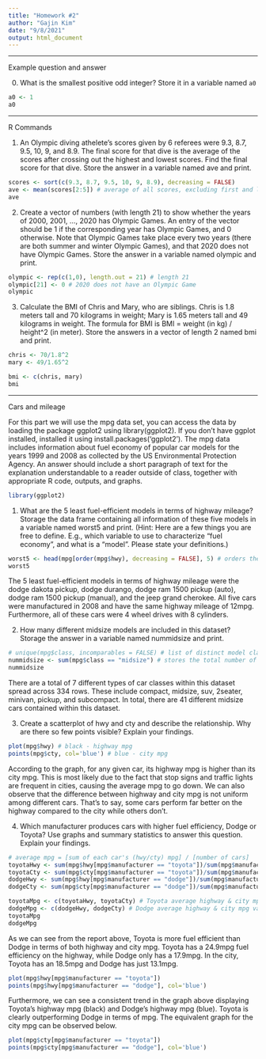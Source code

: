```yaml
---
title: "Homework #2"
author: "Gajin Kim"
date: "9/8/2021"
output: html_document
---
```

***
Example question and answer


0. What is the smallest positive odd integer? Store it in a variable named ```a0```
```r
a0 <- 1
a0
```
***
R Commands


1. An Olympic diving athelete’s scores given by 6 referees were 9.3, 8.7, 9.5, 10, 9, and 8.9. The final score for that dive is the average of the scores after crossing out the highest and lowest scores. Find the final score for that dive. Store the answer in a variable named ave and print.
```r
scores <- sort(c(9.3, 8.7, 9.5, 10, 9, 8.9), decreasing = FALSE)
ave <- mean(scores[2:5]) # average of all scores, excluding first and last
ave
```

2. Create a vector of numbers (with length 21) to show whether the years of 2000, 2001, …, 2020 has Olympic Games. An entry of the vector should be 1 if the corresponding year has Olympic Games, and 0 otherwise. Note that Olympic Games take place every two years (there are both summer and winter Olympic Games), and that 2020 does not have Olympic Games. Store the answer in a variable named olympic and print.
```r
olympic <- rep(c(1,0), length.out = 21) # length 21
olympic[21] <- 0 # 2020 does not have an Olympic Game
olympic
```

3. Calculate the BMI of Chris and Mary, who are siblings. Chris is 1.8 meters tall and 70 kilograms in weight; Mary is 1.65 meters tall and 49 kilograms in weight. The formula for BMI is BMI = weight (in kg) / height^2 (in meter). Store the answers in a vector of length 2 named bmi and print.
```r
chris <- 70/1.8^2
mary <- 49/1.65^2

bmi <- c(chris, mary)
bmi
```
***
Cars and mileage


For this part we will use the mpg data set, you can access the data by loading the package ggplot2 using library(ggplot2). If you don’t have ggplot installed, installed it using install.packages('ggplot2'). The mpg data includes information about fuel economy of popular car models for the years 1999 and 2008 as collected by the US Environmental Protection Agency. An answer should include a short paragraph of text for the explanation understandable to a reader outside of class, together with appropriate R code, outputs, and graphs.
```r
library(ggplot2)
```

1. What are the 5 least fuel-efficient models in terms of highway mileage? Storage the data frame containing all information of these five models in a variable named worst5 and print. (Hint: Here are a few things you are free to define. E.g., which variable to use to characterize “fuel economy”, and what is a “model”. Please state your definitions.)
```r
worst5 <- head(mpg[order(mpg$hwy), decreasing = FALSE], 5) # orders the cars from worst to best highway mileage and stores the first 5.
worst5
```
The 5 least fuel-efficient models in terms of highway mileage were the dodge dakota pickup, dodge durango, dodge ram 1500 pickup (auto), dodge ram 1500 pickup (manual), and the jeep grand cherokee. All five cars were manufactured in 2008 and have the same highway mileage of 12mpg. Furthermore, all of these cars were 4 wheel drives with 8 cylinders.


2. How many different midsize models are included in this dataset? Storage the answer in a variable named nummidsize and print.
```r
# unique(mpg$class, incomparables = FALSE) # list of distinct model classes
nummidsize <- sum(mpg$class == "midsize") # stores the total number of entries classified as midsize
nummidsize
```
There are a total of 7 different types of car classes within this dataset spread across 334 rows. These include compact, midsize, suv, 2seater, minivan, pickup, and subcompact. In total, there are 41 different midsize cars contained within this dataset.

3. Create a scatterplot of hwy and cty and describe the relationship. Why are there so few points visible? Explain your findings.
```r
plot(mpg$hwy) # black - highway mpg
points(mpg$cty, col='blue') # blue - city mpg
```

According to the graph, for any given car, its highway mpg is higher than its city mpg. This is most likely due to the fact that stop signs and traffic lights are frequent in cities, causing the average mpg to go down. We can also observe that the difference between highway and city mpg is not uniform among different cars. That's to say, some cars perform far better on the highway compared to the city while others don't.

4. Which manufacturer produces cars with higher fuel efficiency, Dodge or Toyota? Use graphs and summary statistics to answer this question. Explain your findings.
```r
# average mpg = [sum of each car's (hwy/cty) mpg] / [number of cars]
toyotaHwy <- sum(mpg$hwy[mpg$manufacturer == "toyota"])/sum(mpg$manufacturer == "toyota")
toyotaCty <- sum(mpg$cty[mpg$manufacturer == "toyota"])/sum(mpg$manufacturer == "toyota")
dodgeHwy <- sum(mpg$hwy[mpg$manufacturer == "dodge"])/sum(mpg$manufacturer == "dodge")
dodgeCty <- sum(mpg$cty[mpg$manufacturer == "dodge"])/sum(mpg$manufacturer == "dodge")

toyotaMpg <- c(toyotaHwy, toyotaCty) # Toyota average highway & city mpg values
dodgeMpg <- c(dodgeHwy, dodgeCty) # Dodge average highway & city mpg values
toyotaMpg
dodgeMpg
```
As we can see from the report above, Toyota is more fuel efficient than Dodge in terms of both highway and city mpg. Toyota has a 24.9mpg fuel efficiency on the highway, while Dodge only has a 17.9mpg. In the city, Toyota has an 18.5mpg and Dodge has just 13.1mpg. 

```r
plot(mpg$hwy[mpg$manufacturer == "toyota"])
points(mpg$hwy[mpg$manufacturer == "dodge"], col='blue')
```


Furthermore, we can see a consistent trend in the graph above displaying Toyota's highway mpg (black) and Dodge's highway mpg (blue). Toyota is clearly outperforming Dodge in terms of mpg. The equivalent graph for the city mpg can be observed below.
```r
plot(mpg$cty[mpg$manufacturer == "toyota"])
points(mpg$cty[mpg$manufacturer == "dodge"], col='blue')
```


